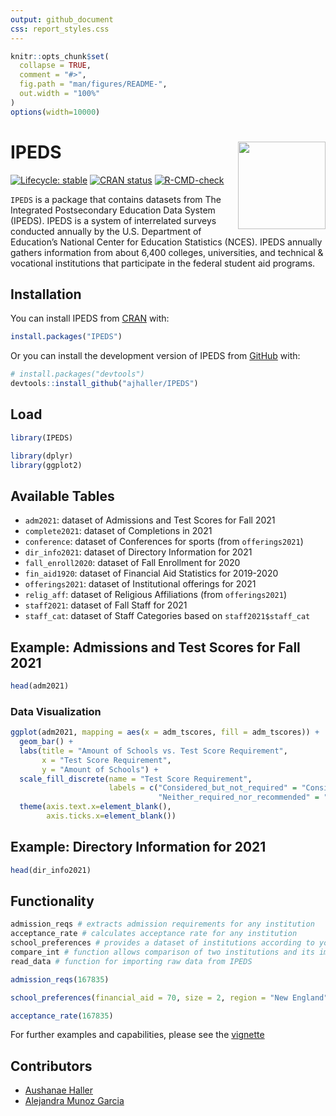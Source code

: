 ```yaml
---
output: github_document
css: report_styles.css
---
```


<!-- README.md is generated from README.Rmd. Please edit that file -->

```r
knitr::opts_chunk$set(
  collapse = TRUE,
  comment = "#>",
  fig.path = "man/figures/README-",
  out.width = "100%"
)
options(width=10000)
```

# IPEDS <img src="data-raw/Sticker/hex_IPEDSII.png" align="right" height=140/>

<!-- badges: start -->
[![Lifecycle: stable](https://img.shields.io/badge/lifecycle-stable-green.svg)](https://lifecycle.r-lib.org/articles/stages.html#stable)
[![CRAN status](https://www.r-pkg.org/badges/version/IPEDS)](https://CRAN.R-project.org/package=IPEDS)
[![R-CMD-check](https://github.com/ajhaller/IPEDS/workflows/R-CMD-check/badge.svg)](https://github.com/ajhaller/IPEDS/actions)
<!-- badges: end -->

`IPEDS` is a package that contains datasets from The Integrated Postsecondary Education Data System (IPEDS). IPEDS is a system of interrelated surveys conducted annually by the U.S. Department of Education's National Center for Education Statistics (NCES). IPEDS annually gathers information from about 6,400 colleges, universities, and technical & vocational institutions that participate in the federal student aid programs.

## Installation

You can install IPEDS from [CRAN](https://cran.r-project.org/) with:

```r
install.packages("IPEDS")
```

Or you can install the development version of IPEDS from [GitHub](https://github.com/) with:

``` r
# install.packages("devtools")
devtools::install_github("ajhaller/IPEDS")
```

## Load

```r
library(IPEDS)
```

```r
library(dplyr)
library(ggplot2)
```

## Available Tables

-   `adm2021`: dataset of Admissions and Test Scores for Fall 2021
-   `complete2021`: dataset of Completions in 2021
-   `conference`: dataset of Conferences for sports (from `offerings2021`)
-   `dir_info2021`: dataset of Directory Information for 2021
-   `fall_enroll2020`: dataset of Fall Enrollment for 2020
-   `fin_aid1920`: dataset of Financial Aid Statistics for 2019-2020
-   `offerings2021`: dataset of Institutional offerings for 2021
-   `relig_aff`: dataset of Religious Affiliations (from `offerings2021`)
-   `staff2021`: dataset of Fall Staff for 2021
-   `staff_cat`: dataset of Staff Categories based on `staff2021$staff_cat`

## Example: Admissions and Test Scores for Fall 2021

```r
head(adm2021)
```

### Data Visualization

```r
ggplot(adm2021, mapping = aes(x = adm_tscores, fill = adm_tscores)) +
  geom_bar() +
  labs(title = "Amount of Schools vs. Test Score Requirement",
       x = "Test Score Requirement",
       y = "Amount of Schools") +
  scale_fill_discrete(name = "Test Score Requirement",
                      labels = c("Considered_but_not_required" = "Considered but not Required",
                                 "Neither_required_nor_recommended" = "Neither Required nor Recommended")) +
  theme(axis.text.x=element_blank(),
        axis.ticks.x=element_blank())
```

## Example: Directory Information for 2021

```r
head(dir_info2021) 
```

## Functionality

```r
admission_reqs # extracts admission requirements for any institution
acceptance_rate # calculates acceptance rate for any institution
school_preferences # provides a dataset of institutions according to your preferences
compare_int # function allows comparison of two institutions and its important qualities 
read_data # function for importing raw data from IPEDS
```

```r
admission_reqs(167835)
```

```r
school_preferences(financial_aid = 70, size = 2, region = "New England", diversity_staff = 27)
```

```r
acceptance_rate(167835)
```

For further examples and capabilities, please see the [vignette](https://github.com/ajhaller/IPEDS/blob/main/vignettes/IPEDS-vignette.Rmd)

## Contributors

- [Aushanae Haller](https://github.com/ajhaller)
- [Alejandra Munoz Garcia](https://github.com/alejanmg)
